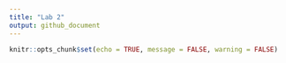 ```yaml
---
title: "Lab 2"
output: github_document
---
```


```r
knitr::opts_chunk$set(echo = TRUE, message = FALSE, warning = FALSE)
```

